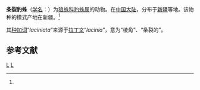 {{Speciesbox
| genus = Pardosa
| species = laciniata
| authority = Song et Haupt, 1995<ref name='id13870'>{{cite web| url =http://www.bioinfo.cn/db05/BjdwSpecies.php?action=view&id=13870| title =条裂豹蛛| work =《中国动物物种编目数据库》| publisher =中国科学院微生物研究所| author =中国科学院动物研究所| accessdate =2009-04-28| deadurl =yes| archiveurl =https://web.archive.org/web/20160305045826/http://www.bioinfo.cn/db05/BjdwSpecies.php?action=view&id=13870| archivedate =2016-03-05}}</ref>
}}

'''条裂豹蛛'''（[[学名|学名]]：{{lang|la|''Pardosa laciniata''}}）为[[狼蛛科|狼蛛科]][[豹蛛属|豹蛛属]]的动物。在[[中国大陆|中国大陆]]，分布于[[新疆|新疆]]等地。该物种的模式产地在新疆。<ref name='id13870'/>

其[[种加词|种加词]]“''laciniata''”来源于[[拉丁文|拉丁文]]“''lacinia''”，意为“棱角”、“条裂的”。

== 参考文献 ==
{{reflist}}

{{Taxonbar|from=Q2845278}}

[[Category:豹蛛属|L]]
[[Category:1995年描述的动物|L]]


{{蜘蛛小作品}}